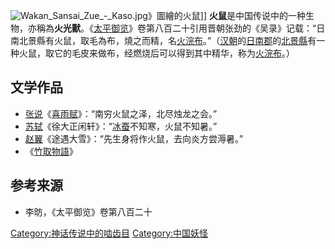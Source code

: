 [[File:Wakan_Sansai_Zue_-_Kaso.jpg|thumb]]》圖繪的火鼠]]
'''火鼠'''是中国传说中的一种生物，亦稱為'''火光獸'''。《[[太平御览|太平御览]]》卷第八百二十引用晋朝张劲的《吴录》记载：“日南北景縣有火鼠，取毛為布，燒之而精，名[[火浣布|火浣布]]。”（[[汉朝|汉朝]]的[[日南郡|日南郡]]的[[北景縣|北景縣]]有一种火鼠，取它的毛皮来做布，经燃烧后可以得到其中精华，称为[[火浣布|火浣布]]。）

==文学作品==
*[[张说|张说]]《[[喜雨赋|喜雨赋]]》：“南穷火鼠之泽，北尽烛龙之会。”
*[[苏轼|苏轼]]《徐大正闲轩》：“[[冰蚕|冰蚕]]不知寒，火鼠不知暑。”
*[[赵翼|赵翼]]《途遇大雪》：“先生身将作火鼠，去向炎方尝溽暑。”
*《[[竹取物語|竹取物語]]》

==参考来源==
*李昉，《太平御览》卷第八百二十

[[Category:神话传说中的啮齿目|Category:神话传说中的啮齿目]]
[[Category:中国妖怪|Category:中国妖怪]]